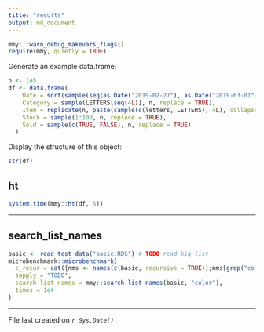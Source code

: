 ```yaml
---
title: "results"
output: md_document
---
```


```r
mmy:::warn_debug_makevars_flags()
require(mmy, quietly = TRUE)
```

Generate an example data.frame:
```r
n <- 1e5
df <- data.frame(
    Date = sort(sample(seq(as.Date("2019-02-27"), as.Date("2019-03-01"), by = "day"), n, replace = TRUE)),
    Category = sample(LETTERS[seq(4L)], n, replace = TRUE),
    Item = replicate(n, paste(sample(c(letters, LETTERS), 4L), collapse = "")),
    Stock = sample(1:100, n, replace = TRUE),
    Sold = sample(c(TRUE, FALSE), n, replace = TRUE)
  )
```

Display the structure of this object:
```r
str(df)
```

## ht

```r
system.time(mmy::ht(df, 5))
```

---

## search_list_names

```r
basic <- read_test_data("basic.RDS") # TODO read big list
microbenchmark::microbenchmark(
  c_recur = cat({nms <- names(c(basic, recursive = TRUE));nms[grep("color", nms)]}, sep = "\n",
  sapply = "TODO",
  search_list_names = mmy::search_list_names(basic, "color"),
  times = 1e4
)
```


---

File last created on *`r Sys.Date()`*
